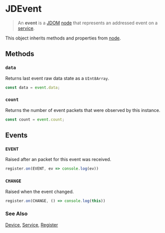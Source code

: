 
# JDEvent

> An **event** is a [JDOM](/clients/web/jdom) [node](/clients/web/jdom/node) that represents an addressed event
on a [service](/clients/web/jdom/service). 

<DeviceList />

This object inherits methods and properties from [node](/clients/web/jdom/node).

## Methods

### ``data``

Returns last event raw data state as a ``UInt8Array``.

```typescript
const data = event.data;
```

### ``count``

Returns the number of event packets that were observed by this instance.

```typescript
const count = event.count;
```

## Events

### ``EVENT``

Raised after an packet for this event was received.

```typescript
register.on(EVENT, ev => console.log(ev))
```

### ``CHANGE``

Raised when the event changed.

```typescript
register.on(CHANGE, () => console.log(this))
```

### See Also

[Device](/clients/web/jdom/device), [Service](/clients/web/jdom/service), [Register](/clients/web/jdom/register)